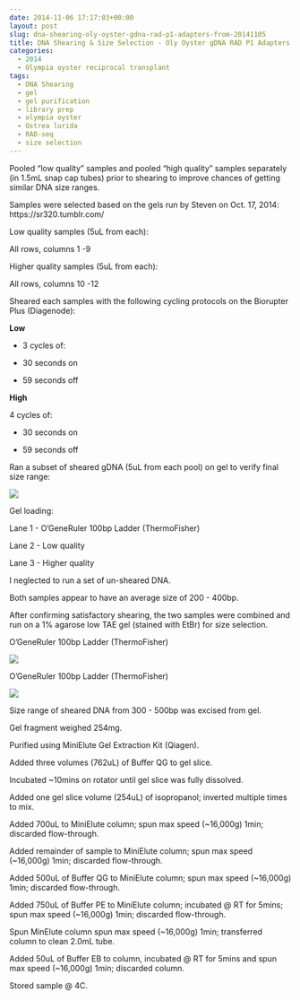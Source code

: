 ```yaml
---
date: 2014-11-06 17:17:03+00:00
layout: post
slug: dna-shearing-oly-oyster-gdna-rad-p1-adapters-from-20141105
title: DNA Shearing & Size Selection - Oly Oyster gDNA RAD P1 Adapters (from 20141105)
categories:
  - 2014
  - Olympia oyster reciprocal transplant
tags:
  - DNA Shearing
  - gel
  - gel purification
  - library prep
  - olympia oyster
  - Ostrea lurida
  - RAD-seq
  - size selection
---
```


Pooled "low quality" samples and pooled "high quality" samples separately (in 1.5mL snap cap tubes) prior to shearing to improve chances of getting similar DNA size ranges.

Samples were selected based on the gels run by Steven on Oct. 17, 2014: https://sr320.tumblr.com/

Low quality samples (5uL from each):

All rows, columns 1 -9

Higher quality samples (5uL from each):

All rows, columns 10 -12

Sheared each samples with the following cycling protocols on the Biorupter Plus (Diagenode):

**Low**



	
  * 3 cycles of:

	
  * 30 seconds on

	
  * 59 seconds off




**High**

4 cycles of:



	
  * 30 seconds on

	
  * 59 seconds off




Ran a subset of sheared gDNA (5uL from each pool) on gel to verify final size range:

![](https://eagle.fish.washington.edu/Arabidopsis/20141106%20-%20OlyOysterRADp1Sheared.png)

Gel loading:

Lane 1 - O'GeneRuler 100bp Ladder (ThermoFisher)

Lane 2 - Low quality

Lane 3 - Higher quality

I neglected to run a set of un-sheared DNA.

Both samples appear to have an average size of 200 - 400bp.

After confirming satisfactory shearing, the two samples were combined and run on a 1% agarose low TAE gel (stained with EtBr) for size selection.

O'GeneRuler 100bp Ladder (ThermoFisher)

![](https://eagle.fish.washington.edu/Arabidopsis/20141106%20-%20OlyOysterRADsizeSelection-01.JPG)

O'GeneRuler 100bp Ladder (ThermoFisher)

![](https://eagle.fish.washington.edu/Arabidopsis/20141106%20-%20OlyOysterRADsizeSelection-02.JPG)

Size range of sheared DNA from 300 - 500bp was excised from gel.



Gel fragment weighed 254mg.

Purified using MiniElute Gel Extraction Kit (Qiagen).

Added three volumes (762uL) of Buffer QG to gel slice.

Incubated ~10mins on rotator until gel slice was fully dissolved.

Added one gel slice volume (254uL) of isopropanol; inverted multiple times to mix.

Added 700uL to MiniElute column; spun max speed (~16,000g) 1min; discarded flow-through.

Added remainder of sample to MiniElute column; spun max speed (~16,000g) 1min; discarded flow-through.

Added 500uL of Buffer QG to MiniElute column; spun max speed (~16,000g) 1min; discarded flow-through.

Added 750uL of Buffer PE to MiniElute column; incubated @ RT for 5mins; spun max speed (~16,000g) 1min; discarded flow-through.

Spun MinElute column spun max speed (~16,000g) 1min; transferred column to clean 2.0mL tube.

Added 50uL of Buffer EB to column, incubated @ RT for 5mins and spun max speed (~16,000g) 1min; discarded column.

Stored sample @ 4C.
